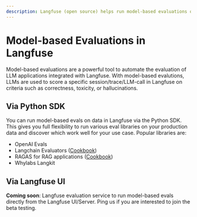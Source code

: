```yaml
---
description: Langfuse (open source) helps run model-based evaluations on production data to monitor and improve LLMs applications.
---
```



# Model-based Evaluations in Langfuse

Model-based evaluations are a powerful tool to automate the evaluation of LLM applications integrated with Langfuse. With model-based evalutions, LLMs are used to score a specific session/trace/LLM-call in Langfuse on criteria such as correctness, toxicity, or hallucinations.

## Via Python SDK

You can run model-based evals on data in Langfuse via the Python SDK. This gives you full flexibility to run various eval libraries on your production data and discover which work well for your use case. Popular libraries are:

- OpenAI Evals
- Langchain Evaluators ([Cookbook](/cookbook/evaluation_with_langchain))
- RAGAS for RAG applications ([Cookbook](/cookbook/evaluation_of_rag_with_ragas))
- Whylabs Langkit

## Via Langfuse UI

<Callout type="info" emoji="ℹ️">

**Coming soon**: Langfuse evaluation service to run model-based evals directly from the Langfuse UI/Server. Ping us if you are interested to join the beta testing.

</Callout>
